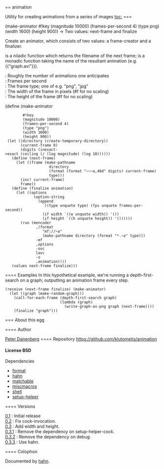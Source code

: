 == animation

Utility for creating animations from a series of images
[[toc:]]
=== {{make-animator}}
<procedure>(make-animator #!key (magnitude 10000) (frames-per-second 4) (type png) (width 1600) (height 900)) → Two values: next-frame and finalize</procedure>
Create an animator, which consists of two values: a frame-creator and a finalizer.

{{Next-frame}} is a niladic function which returns the filename
of the next frame; {{finalize}} is a monadic function taking the
name of the resultant animation (e.g. {{"graph.avi"}}).
; {{magnitude}} : Roughly the number of animations one anticipates
; {{frames-per-second}} : Frames per second
; {{type}} : The frame type; one of e.g. "png", "jpg"
; {{width}} : The width of the frame in pixels (#f for no scaling)
; {{height}} : The height of the frame (#f for no scaling)
<enscript highlight="scheme">(define (make-animator
         #!key
         (magnitude 10000)
         (frames-per-second 4)
         (type "png")
         (width 1600)
         (height 900))
  (let ((directory (create-temporary-directory))
        (current-frame 0)
        (digits (inexact->exact (ceiling (/ (log magnitude) (log 10))))))
    (define (next-frame)
      (let ((frame (make-pathname
                     directory
                     (format (format "~~~a,48d" digits) current-frame)
                     type)))
        (inc! current-frame)
        frame))
    (define (finalize animation)
      (let ((options
              (option-string
                (append
                  `((type unquote type) (fps unquote frames-per-second))
                  (if width `((w unquote width)) '())
                  (if height `((h unquote height)) '())))))
        (run (mencoder
               ,(format
                  "mf://~a"
                  (make-pathname directory (format "*.~a" type)))
               -mf
               ,options
               -ovc
               lavc
               -o
               ,animation))))
    (values next-frame finalize)))
</enscript>
==== Examples
In this hypothetical example, we're running a
depth-first-search on a graph; outputting an animation frame every step.
 (receive (next-frame finalize) (make-animator)
   (let ((graph (make-random-graph)))
     (call-for-each-frame (depth-first-search graph)
                          (lambda (graph)
                            (write-graph-as-png graph (next-frame))))
     (finalize "graph")))
=== About this egg

==== Author

[[/users/klutometis|Peter Danenberg]]
==== Repository
[[https://github.com/klutometis/animation]]
==== License
BSD
==== Dependencies
* [[format]]
* [[hahn]]
* [[matchable]]
* [[miscmacros]]
* [[shell]]
* [[setup-helper]]

==== Versions
; [[https://github.com/klutometis/animation/releases/tag/0.1|0.1]] : Initial release
; [[https://github.com/klutometis/animation/releases/tag/0.2|0.2]] : Fix cock-invocation.
; [[https://github.com/klutometis/animation/releases/tag/0.3|0.3]] : Add width and height.
; [[https://github.com/klutometis/animation/releases/tag/0.3.1|0.3.1]] : Remove the dependency on setup-helper-cock.
; [[https://github.com/klutometis/animation/releases/tag/0.3.2|0.3.2]] : Remove the dependency on debug.
; [[https://github.com/klutometis/animation/releases/tag/0.3.3|0.3.3]] : Use hahn.
==== Colophon

Documented by [[/egg/hahn|hahn]].